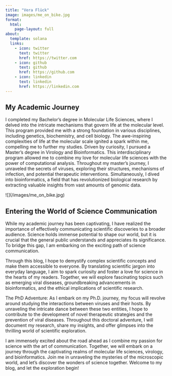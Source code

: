 ```yaml
---
title: "Vera Flück"
image: images/me_on_bike.jpg
format: 
  html:
    page-layout: full
about:
  template: solana
  links: 
    - icon: twitter
      text: twitter
      href: https://twitter.com
    - icon: github
      text: github
      href: https://github.com
    - icon: linkedin
      text: linkedin
      href: https://linkedin.com
---
```


## 

## My Academic Journey

I completed my Bachelor's degree in Molecular Life Sciences, where I delved into the intricate mechanisms that govern life at the molecular level. This program provided me with a strong foundation in various disciplines, including genetics, biochemistry, and cell biology. The awe-inspiring complexities of life at the molecular scale ignited a spark within me, compelling me to further my studies. Driven by curiosity, I pursued a Master's degree in Virology and Bioinformatics. This interdisciplinary program allowed me to combine my love for molecular life sciences with the power of computational analysis. Throughout my master's journey, I unraveled the secrets of viruses, exploring their structures, mechanisms of infection, and potential therapeutic interventions. Simultaneously, I dived into bioinformatics, a field that has revolutionized biological research by extracting valuable insights from vast amounts of genomic data.

\![\](/images/me_on_bike.jpg)

## Entering the World of Science Communication

While my academic journey has been captivating, I have realized the importance of effectively communicating scientific discoveries to a broader audience. Science holds immense potential to shape our world, but it is crucial that the general public understands and appreciates its significance. To bridge this gap, I am embarking on the exciting path of science communication.

Through this blog, I hope to demystify complex scientific concepts and make them accessible to everyone. By translating scientific jargon into everyday language, I aim to spark curiosity and foster a love for science in the hearts of my readers. Together, we will explore fascinating topics such as emerging viral diseases, groundbreaking advancements in bioinformatics, and the ethical implications of scientific research.

The PhD Adventure: As I embark on my Ph.D. journey, my focus will revolve around studying the interactions between viruses and their hosts. By unraveling the intricate dance between these two entities, I hope to contribute to the development of novel therapeutic strategies and the prevention of viral diseases. Throughout this doctoral adventure, I will document my research, share my insights, and offer glimpses into the thrilling world of scientific exploration.

I am immensely excited about the road ahead as I combine my passion for science with the art of communication. Together, we will embark on a journey through the captivating realms of molecular life sciences, virology, and bioinformatics. Join me in unraveling the mysteries of the microscopic world, and let's discover the wonders of science together. Welcome to my blog, and let the exploration begin!
